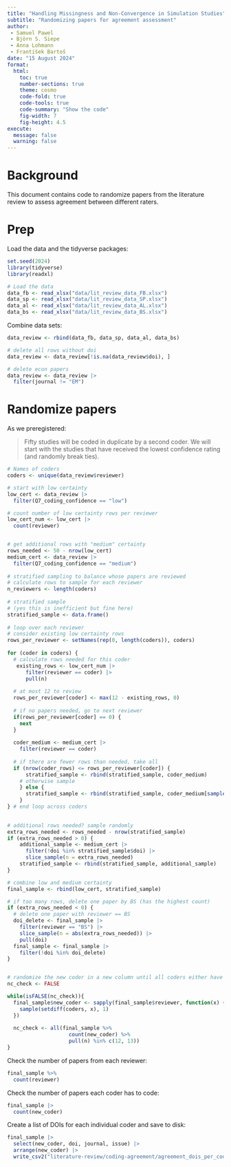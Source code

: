 ```yaml
---
title: "Handling Missingness and Non-Convergence in Simulation Studies"
subtitle: "Randomizing papers for agreement assessment"
author: 
 - Samuel Pawel
 - Björn S. Siepe
 - Anna Lohmann
 - František Bartoš
date: "15 August 2024"
format:
  html:
    toc: true
    number-sections: true
    theme: cosmo
    code-fold: true
    code-tools: true
    code-summary: "Show the code"
    fig-width: 7
    fig-height: 4.5
execute:
  message: false
  warning: false
---
```


# Background
This document contains code to randomize papers from the literature review to assess agreement between different raters.

# Prep

Load the data and the tidyverse packages: 
```r
set.seed(2024)
library(tidyverse)
library(readxl)

# Load the data
data_fb <- read_xlsx("data/lit_review_data_FB.xlsx")
data_sp <- read_xlsx("data/lit_review_data_SP.xlsx")
data_al <- read_xlsx("data/lit_review_data_AL.xlsx")
data_bs <- read_xlsx("data/lit_review_data_BS.xlsx")

```

Combine data sets: 
```r
data_review <- rbind(data_fb, data_sp, data_al, data_bs)

# delete all rows without doi
data_review <- data_review[!is.na(data_review$doi), ]

# delete econ papers
data_review <- data_review |> 
  filter(journal != "EM")
```




# Randomize papers

As we preregistered:

> Fifty studies will be coded in duplicate by a second coder. We will start with the studies that have received the lowest confidence rating (and randomly break ties). 

```r
# Names of coders
coders <- unique(data_review$reviewer)

# start with low certainty
low_cert <- data_review |> 
  filter(Q7_coding_confidence == "low")

# count number of low certainty rows per reviewer
low_cert_num <- low_cert |> 
  count(reviewer)


# get additional rows with "medium" certainty
rows_needed <- 50 - nrow(low_cert)
medium_cert <- data_review |> 
  filter(Q7_coding_confidence == "medium")
  
# stratified sampling to balance whose papers are reviewed
# calculate rows to sample for each reviewer
n_reviewers <- length(coders)
  
# stratified sample
# (yes this is inefficient but fine here)
stratified_sample <- data.frame()
  
# loop over each reviewer
# consider existing low certainty rows
rows_per_reviewer <- setNames(rep(0, length(coders)), coders)
  
for (coder in coders) {
  # calculate rows needed for this coder 
   existing_rows <- low_cert_num |> 
      filter(reviewer == coder) |> 
      pull(n)
   
  # at most 12 to review
  rows_per_reviewer[coder] <- max(12 - existing_rows, 0)
  
  # if no papers needed, go to next reviewer
  if(rows_per_reviewer[coder] == 0) {
    next
  }
    
  coder_medium <- medium_cert |> 
    filter(reviewer == coder)
    
  # if there are fewer rows than needed, take all
  if (nrow(coder_rows) <= rows_per_reviewer[coder]) {
      stratified_sample <- rbind(stratified_sample, coder_medium)
    # otherwise sample
    } else {
      stratified_sample <- rbind(stratified_sample, coder_medium[sample(1:nrow(coder_medium), rows_per_reviewer[coder]), ])
    }
} # end loop across coders

  
# additional rows needed? sample randomly
extra_rows_needed <- rows_needed - nrow(stratified_sample)
if (extra_rows_needed > 0) {
    additional_sample <- medium_cert |>
      filter(!doi %in% stratified_sample$doi) |>
      slice_sample(n = extra_rows_needed)
    stratified_sample <- rbind(stratified_sample, additional_sample)
}

# combine low and medium certainty
final_sample <- rbind(low_cert, stratified_sample)

# if too many rows, delete one paper by BS (has the highest count)
if (extra_rows_needed < 0) {
  # delete one paper with reviewer == BS
  doi_delete <- final_sample |>
    filter(reviewer == "BS") |>
    slice_sample(n = abs(extra_rows_needed)) |>
    pull(doi)
  final_sample <- final_sample |>
    filter(!doi %in% doi_delete)
}


# randomize the new coder in a new column until all coders either have 12 or 13 papers
nc_check <- FALSE

while(isFALSE(nc_check)){
  final_sample$new_coder <- sapply(final_sample$reviewer, function(x) {
    sample(setdiff(coders, x), 1)
  })
  
  nc_check <- all(final_sample %>%
                    count(new_coder) %>%
                    pull(n) %in% c(12, 13))
}
```

Check the number of papers from each reviewer:
```r
final_sample %>%
  count(reviewer)
```

Check the number of papers each coder has to code:
```r
final_sample |> 
  count(new_coder)
```


Create a list of DOIs for each individual coder and save to disk:
```r
final_sample |> 
  select(new_coder, doi, journal, issue) |> 
  arrange(new_coder) |> 
  write_csv2("literature-review/coding-agreement/agreement_dois_per_coder.csv")
```


